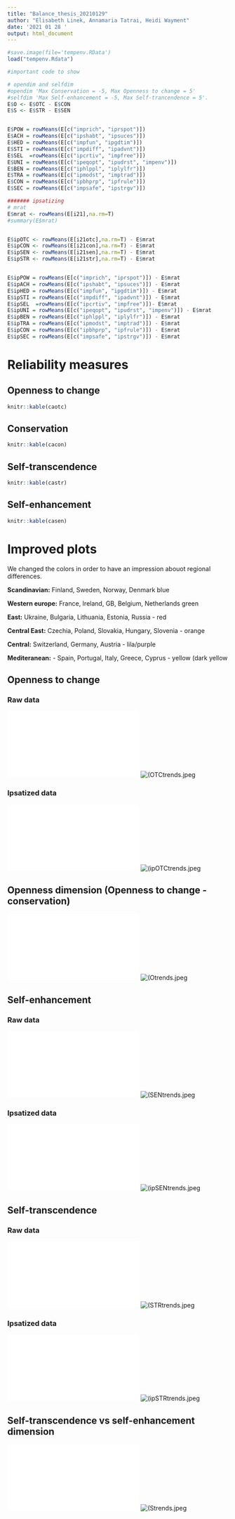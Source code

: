 ```yaml
---
title: "Balance_thesis_20210129"
author: "Elisabeth Linek, Annamaria Tatrai, Heidi Wayment"
date: '2021 01 28 '
output: html_document
---
```

```r
#save.image(file='tempenv.RData')
load("tempenv.Rdata")

#important code to show

# opendim and selfdim
#opendim 'Max Conservation = -5, Max Openness to change = 5'
#selfdim 'Max Self-enhancement = -5, Max Self-trancendence = 5'.
E$O <- E$OTC - E$CON
E$S <- E$STR - E$SEN


E$POW = rowMeans(E[c("imprich", "iprspot")])
E$ACH = rowMeans(E[c("ipshabt", "ipsuces")])
E$HED = rowMeans(E[c("impfun", "ipgdtim")])
E$STI = rowMeans(E[c("impdiff", "ipadvnt")])
E$SEL  =rowMeans(E[c("ipcrtiv", "impfree")])
E$UNI = rowMeans(E[c("ipeqopt", "ipudrst", "impenv")])
E$BEN = rowMeans(E[c("iphlppl", "iplylfr")])
E$TRA = rowMeans(E[c("ipmodst", "imptrad")])
E$CON = rowMeans(E[c("ipbhprp", "ipfrule")])
E$SEC = rowMeans(E[c("impsafe", "ipstrgv")])

####### ipsatizing
# mrat 
E$mrat <- rowMeans(E[i21],na.rm=T)
#summary(E$mrat)


E$ipOTC <- rowMeans(E[i21otc],na.rm=T) - E$mrat
E$ipCON <- rowMeans(E[i21con],na.rm=T) - E$mrat
E$ipSEN <- rowMeans(E[i21sen],na.rm=T) - E$mrat
E$ipSTR <- rowMeans(E[i21str],na.rm=T) - E$mrat


E$ipPOW = rowMeans(E[c("imprich", "iprspot")]) - E$mrat
E$ipACH = rowMeans(E[c("ipshabt", "ipsuces")]) - E$mrat
E$ipHED = rowMeans(E[c("impfun", "ipgdtim")]) - E$mrat
E$ipSTI = rowMeans(E[c("impdiff", "ipadvnt")]) - E$mrat
E$ipSEL  =rowMeans(E[c("ipcrtiv", "impfree")])- E$mrat
E$ipUNI = rowMeans(E[c("ipeqopt", "ipudrst", "impenv")]) - E$mrat
E$ipBEN = rowMeans(E[c("iphlppl", "iplylfr")]) - E$mrat
E$ipTRA = rowMeans(E[c("ipmodst", "imptrad")]) - E$mrat
E$ipCON = rowMeans(E[c("ipbhprp", "ipfrule")]) - E$mrat
E$ipSEC = rowMeans(E[c("impsafe", "ipstrgv")]) - E$mrat

```



# Reliability measures

## Openness to change
```r
knitr::kable(caotc)
```


## Conservation
```r
knitr::kable(cacon)
```


## Self-transcendence
```r
knitr::kable(castr)
```

## Self-enhancement
```r
knitr::kable(casen)
```


# Improved plots
We changed the colors in order to have an impression abouot regional differences.

**Scandinavian:** 
Finland, Sweden, Norway, Denmark 			 blue


**Western europe:** 
France, Ireland, GB, Belgium, Netherlands	green


**East:** Ukraine, Bulgaria, Lithuania, Estonia, Russia			- red


**Central East:** Czechia, Poland, Slovakia, Hungary, Slovenia	- orange


**Central:** Switzerland, Germany, Austria				- lila/purple


**Mediteranean:** - Spain, Portugal, Italy, Greece, Cyprus		- yellow (dark yellow

## Openness to change
### Raw data
![otctrends.txt](otctrends.txt)
![(OTCtrends.jpeg](OTCtrends.jpeg)





### Ipsatized data
![ipotctrends.txt](ipotctrends.txt)
![(ipOTCtrends.jpeg](ipOTCtrends.jpeg)



## Openness dimension (Openness to change - conservation)
![otrends.txt](otrends.txt)
![(Otrends.jpeg](Otrends.jpeg)



## Self-enhancement
### Raw data
![sentrends.txt](sentrends.txt)
![(SENtrends.jpeg](SENtrends.jpeg)



### Ipsatized data
![ipsentrends.txt](ipsentrends.txt)
![(ipSENtrends.jpeg](ipSENtrends.jpeg)






## Self-transcendence



### Raw data
![strtrends.txt](strtrends.txt)
![(STRtrends.jpeg](STRtrends.jpeg)



### Ipsatized data
![ipstrtrends.txt](ipsentrends.txt)
![(ipSTRtrends.jpeg](ipSTRtrends.jpeg)

## Self-transcendence vs self-enhancement dimension
![strends.txt](strends.txt)
![(Strends.jpeg](Strends.jpeg)



